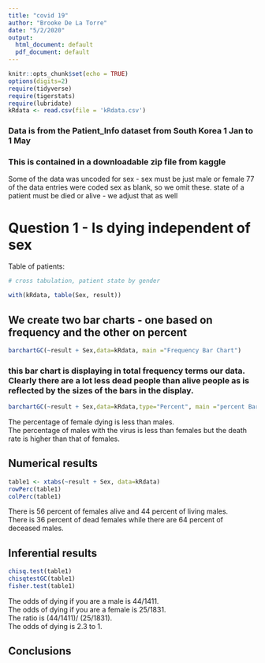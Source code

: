 ```yaml
---
title: "covid 19"
author: "Brooke De La Torre"
date: "5/2/2020"
output:
  html_document: default
  pdf_document: default
---
```


```r
knitr::opts_chunk$set(echo = TRUE)
options(digits=2)
require(tidyverse)
require(tigerstats)
require(lubridate)
kRdata <- read.csv(file = 'kRdata.csv')
```
### Data is from the Patient_Info dataset from South Korea 1 Jan to 1 May 
### This is contained in a downloadable zip file from kaggle

Some of the data was uncoded for sex - sex must be just male or female
77 of the data entries were coded sex  as blank, so we omit these.
state of a patient must be died or alive - we adjust that as well   
  
# Question 1 - Is dying independent of sex




Table of patients:
```r

# cross tabulation, patient state by gender

with(kRdata, table(Sex, result))

```

## We create two bar charts - one based on frequency and the other on percent

```r
barchartGC(~result + Sex,data=kRdata, main ="Frequency Bar Chart")
```

  
### this bar chart is displaying in total frequency terms our data.  Clearly there are a lot less dead people than alive people as is reflected by the sizes of the bars in the display.  

```r
barchartGC(~result + Sex,data=kRdata,type="Percent", main ="percent Bar Chart")
```

The percentage of female dying is less than males.    
The percentage of males with the virus is less than females but the death rate is higher than that of females.     



## Numerical results 
```r
table1 <- xtabs(~result + Sex, data=kRdata)
rowPerc(table1)
colPerc(table1)
```

There is 56 percent of females alive and 44 percent of living males.   
There is 36 percent of dead females while there are 64 percent of deceased males.    

## Inferential results 

```r
chisq.test(table1)
chisqtestGC(table1)
fisher.test(table1)
```
The odds of dying if you are a male is 44/1411.   
The odds of dying if you are a female is 25/1831.   
The ratio is (44/1411)/ (25/1831).    
The odds of dying is 2.3 to 1.   
   
## Conclusions

